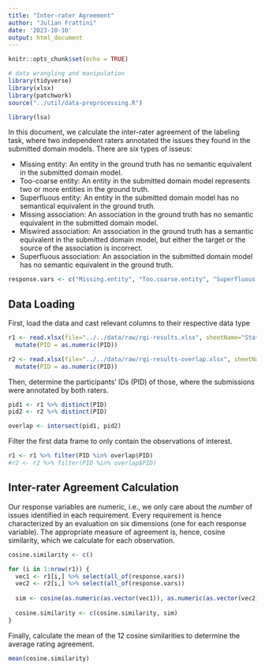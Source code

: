 ```yaml
---
title: "Inter-rater Agreement"
author: "Julian Frattini"
date: '2023-10-10'
output: html_document
---
```


```r
knitr::opts_chunk$set(echo = TRUE)

# data wrangling and manipulation
library(tidyverse)
library(xlsx)
library(patchwork)
source("../util/data-preprocessing.R")

library(lsa)
```

In this document, we calculate the inter-rater agreement of the labeling task, where two independent raters annotated the issues they found in the submitted domain models. There are six types of isseus:

* Missing entity: An entity in the ground truth has no semantic equivalent in the submitted domain model.
* Too-coarse entity: An entity in the submitted domain model represents two or more entities in the ground truth.
* Superfluous entity: An entity in the submitted domain model has no semantical equivalent in the ground truth.
* Missing association: An association in the ground truth has no semantic equivalent in the submitted domain model.
* Miswired association: An association in the ground truth has a semantic equivalent in the submitted domain model, but either the target or the source of the association is incorrect.
* Superfluous association: An association in the submitted domain model has no semantic equivalent in the ground truth.

```r
response.vars <- c("Missing.entity", "Too.coarse.entity", "Superfluous.entity", "Missing.association", "Miswired.association", "Superfluous.association")
```

## Data Loading

First, load the data and cast relevant columns to their respective data type

```r
r1 <- read.xlsx(file="../../data/raw/rqi-results.xlsx", sheetName="Statistics") %>% 
  mutate(PID = as.numeric(PID))

r2 <- read.xlsx(file="../../data/raw/rqi-results-overlap.xlsx", sheetName="Statistics") %>% 
  mutate(PID = as.numeric(PID))
```

Then, determine the participants' IDs (PID) of those, where the submissions were annotated by both raters.

```r
pid1 <- r1 %>% distinct(PID)
pid2 <- r2 %>% distinct(PID)

overlap <- intersect(pid1, pid2)
```

Filter the first data frame to only contain the observations of interest.

```r
r1 <- r1 %>% filter(PID %in% overlap$PID)
#r2 <- r2 %>% filter(PID %in% overlap$PID)
```

## Inter-rater Agreement Calculation

Our response variables are numeric, i.e., we only care about the *number* of issues identified in each requirement. Every requirement is hence characterized by an evaluation on six dimensions (one for each response variable). The appropriate measure of agreement is, hence, cosine similarity, which we calculate for each observation.

```r
cosine.similarity <- c()

for (i in 1:nrow(r1)) {
  vec1 <- r1[i,] %>% select(all_of(response.vars))
  vec2 <- r2[i,] %>% select(all_of(response.vars))
  
  sim <- cosine(as.numeric(as.vector(vec1)), as.numeric(as.vector(vec2)))
  
  cosine.similarity <- c(cosine.similarity, sim)
}
```

Finally, calculate the mean of the 12 cosine similarities to determine the average rating agreement.

```r
mean(cosine.similarity)
```

